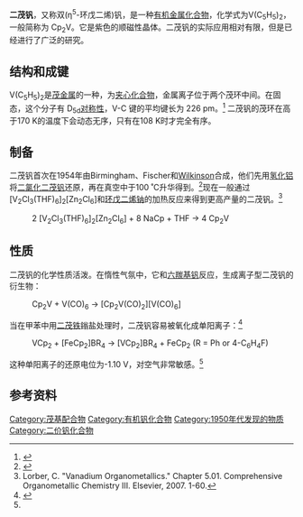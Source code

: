 {{Chembox
| Verifiedfields = changed
| Watchedfields = changed
| verifiedrevid = 425546122
| ImageFile = Vanadocen.svg
| ImageSize = 130px
| ImageAlt = 
| IUPACName = Bis(cyclopentadienyl)vanadium
| OtherNames = Vanadocene
|Section1={{Chembox Identifiers
| CASNo_Ref = {{cascite|correct|??}}
| CASNo = 1277-47-0
| UNII_Ref = {{fdacite|correct|FDA}}
| UNII = GZ5K54AP9L
| PubChem = 18667909
| SMILES = c1ccc[cH-]1. c2ccc[cH-]2.[V+2] }}
|Section2={{Chembox Properties
| Formula = V(C<sub>5</sub>H<sub>5</sub>)<sub>2</sub>
| MolarMass = 181.128 g/mol
| Appearance = 紫色晶体
| Density = 
| MeltingPt = {{convert|166|C|K}}<ref>De Liefde Meijer, H. J.; Van der Kerk, G. J. M. Studies in transition metal chemistry.  IV.  The suitability of cyclopentadienylvanadium compounds as components of Ziegler-​type polymerization catalysts. ''Recueil des Travaux Chimiques des Pays-Bas'', 1966. 85 (9-10). 1007-1017. </ref>
| BoilingPt = 
| Solubility = }}
|Section3={{Chembox Hazards
| MainHazards = 
| FlashPt = 
| AutoignitionPt = }}
}}
'''二茂钒'''，又称双(η<sup>5</sup>-环戊二烯)钒，是一种[[有机金属化合物|有机金属化合物]]，化学式为V(C<sub>5</sub>H<sub>5</sub>)<sub>2</sub>，一般简称为 Cp<sub>2</sub>V。它是紫色的顺磁性晶体。二茂钒的实际应用相对有限，但是已经进行了广泛的研究。

== 结构和成键 ==
V(C<sub>5</sub>H<sub>5</sub>)<sub>2</sub>是[[茂金属|茂金属]]的一种，为[[夹心化合物|夹心化合物]]，金属离子位于两个茂环中间。在固态，这个分子有 D<sub>5d</sub>[[对称群|对称性]]，V-C 键的平均键长为 226 pm。<ref>{{cite journal |author1=Robin D. Rogers |author2=Jerry L. Atwood |author3=Don Foust |author4=Marvin D. Rausch  |last-author-amp=yes | title = Crystal Structure of Vanadocene | journal = Journal of Crystal and Molecular Structure | volume = 11 | year = 1981 | pages = 183–188 | doi = 10.1007/BF01210393 | issue = 5–6}}</ref> 二茂钒的茂环在高于170 K的温度下会动态无序，只有在108 K时才完全有序。

== 制备 ==
二茂钒首次在1954年由Birmingham、Fischer和[[Geoffrey_Wilkinson|Wilkinson]]合成，他们先用[[氢化铝|氢化铝]]将[[二氯化二茂钒|二氯化二茂钒]]还原，再在真空中于100 ˚C升华得到。<ref>{{cite journal | author = Birmingham, J. M., A. K. Fischer, and G. Wilkinson | title = The Reduction of Bis-cyclopentadienyl Compounds | url = https://archive.org/details/sim_naturwissenschaften_1955_42_4/page/96 | journal = [[Naturwissenschaften|Naturwissenschaften]] | volume = 42 | issue = 4 | year = 1955 | pages = 96 | doi = 10.1007/BF00617242}}</ref>现在一般通过[V<sub>2</sub>Cl<sub>3</sub>(THF)<sub>6</sub>]<sub>2</sub>[Zn<sub>2</sub>Cl<sub>6</sub>]和[[环戊二烯钠|环戊二烯钠]]的加热反应来得到更高产量的二茂钒。<ref>Lorber, C. "Vanadium Organometallics." Chapter 5.01. Comprehensive Organometallic Chemistry III. Elsevier, 2007. 1-60.</ref>
: 2 [V<sub>2</sub>Cl<sub>3</sub>(THF)<sub>6</sub>]<sub>2</sub>[Zn<sub>2</sub>Cl<sub>6</sub>]  +  8 NaCp  +  THF   →   4 Cp<sub>2</sub>V

== 性质 ==
二茂钒的化学性质活泼。在惰性气氛中，它和[[六羰基钒|六羰基钒]]反应，生成离子型二茂钒的衍生物：
:Cp<sub>2</sub>V  +  V(CO)<sub>6</sub>   →   [Cp<sub>2</sub>V(CO)<sub>2</sub>][V(CO)<sub>6</sub>]
当在甲苯中用[[二茂铁|二茂铁]]鎓盐处理时，二茂钒容易被氧化成单阳离子：<ref name="five">{{cite journal | author = Calderazzo, Fausto, Isabella Ferri, Guido Pampaloni, and Ulli Englert | title = Oxidation Products of Vanadocene and of Its Permethylated Analogue, Including the Isolation and the Reactivity of the Unsolvated [VCp]Cation | journal = [[Organometallics|Organometallics]] | doi = 10.1021/om9809320 | year = 1999 | volume = 18 | issue = 13 | pages = 2452–2458}}</ref>
:VCp<sub>2</sub>  +  [FeCp<sub>2</sub>]BR<sub>4</sub>   →   [VCp<sub>2</sub>]BR<sub>4</sub>  +  FeCp<sub>2</sub> (R = Ph or 4-C<sub>6</sub>H<sub>4</sub>F)

这种单阳离子的还原电位为-1.10 V，对空气非常敏感。<ref name="five" />

== 参考资料 ==
{{Reflist}}
{{茂金属}}
[[Category:茂基配合物|Category:茂基配合物]]
[[Category:有机钒化合物|Category:有机钒化合物]]
[[Category:1950年代发现的物质|Category:1950年代发现的物质]]
[[Category:二价钒化合物|Category:二价钒化合物]]